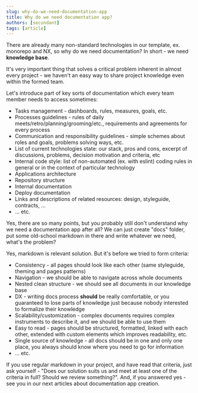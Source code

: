 ```yaml
---
slug: why-do-we-need-documentation-app
title: Why do we need documentation app?
authors: [secundant]
tags: [article]
---
```


There are already many non-standard technologies in our template, ex. monorepo and NX, so why do we need documentation?
In short - we need **knowledge base**.

It's very important thing that solves a critical problem inherent in almost every project - we haven't an easy way to share
project knowledge even within the formed team.

Let's introduce part of key sorts of documentation which every team member needs to access sometimes:

- Tasks management - dashboards, rules, measures, goals, etc.
- Processes guidelines - rules of daily meets/retro/planning/grooming/etc., requirements and agreements for every process
- Communication and responsibility guidelines - simple schemes about roles and goals, problems solving ways, etc.
- List of current technologies state: our stack, pros and cons, excerpt of discussions, problems, decision motivation and criteria, etc
- Internal code style: list of non-automated (ex. with eslint) coding rules in general or in the context of particular technology
- Applications architecture
- Repository structure
- Internal documentation
- Deploy documentation
- Links and descriptions of related resources: design, styleguide, contracts, ...
- ... etc.

Yes, there are so many points, but you probably still don't understand why we need a documentation app after all?
We can just create "docs" folder, put some old-school markdown in there and write whatever we need, what's the problem?

Yes, markdown is relevant solution. But it's before we tried to form criteria:

- Consistency - all pages should look like each other (same styleguide, theming and pages patterns)
- Navigation - we should be able to navigate across whole documents
- Nested clean structure - we should see all documents in our knowledge base
- DX - writing docs process **should** be really comfortable, or you guaranteed to lose parts of knowledge
  just because nobody interested to formalize their knowledge
- Scalability/customization - complex documents requires complex instruments to describe it, and we should be able to use them
- Easy to read - pages should be structured, formatted, linked with each other, extended with custom elements which
  improves readability, etc.
- Single source of knowledge - all docs should be in one and only one place, you always should know where you need to go for information
- ... etc.

If you use regular markdown in your project, and have read that criteria, just ask yourself -
"Does our solution suits us and meet at least one of the criteria in full? Should we review something?".
And, if you answered yes - see you in our next articles about documentation app creation.
